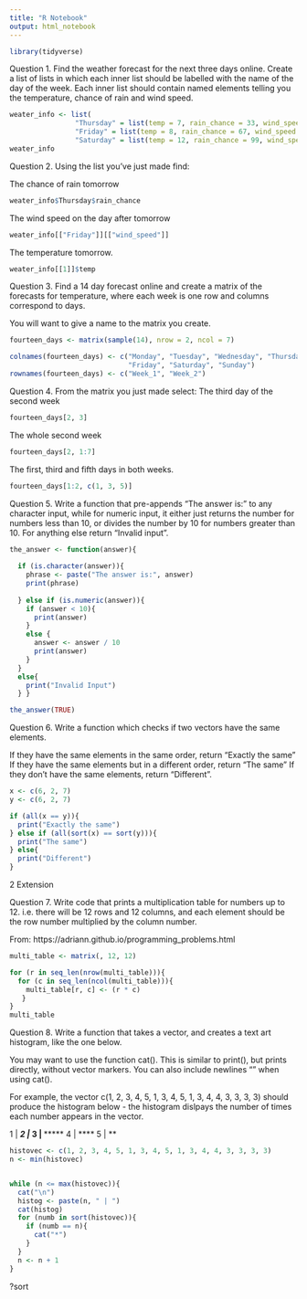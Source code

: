 ```yaml
---
title: "R Notebook"
output: html_notebook
---
```

```r
library(tidyverse)
```

Question 1.
Find the weather forecast for the next three days online. Create a list of lists in which each inner list should be labelled with the name of the day of the week. Each inner list should contain named elements telling you the temperature, chance of rain and wind speed.

```r

weater_info <- list(
                "Thursday" = list(temp = 7, rain_chance = 33, wind_speed = 12),
                "Friday" = list(temp = 8, rain_chance = 67, wind_speed = 45),
                "Saturday" = list(temp = 12, rain_chance = 99, wind_speed = 2))
weater_info
```


Question 2.
Using the list you’ve just made find:

The chance of rain tomorrow

```r
weater_info$Thursday$rain_chance
```

The wind speed on the day after tomorrow
```r
weater_info[["Friday"]][["wind_speed"]]
```

The temperature tomorrow.
```r
weater_info[[1]]$temp
```



Question 3.
Find a 14 day forecast online and create a matrix of the forecasts for temperature, where each week is one row and columns correspond to days.

You will want to give a name to the matrix you create.

```r
fourteen_days <- matrix(sample(14), nrow = 2, ncol = 7)

colnames(fourteen_days) <- c("Monday", "Tuesday", "Wednesday", "Thursday",
                             "Friday", "Saturday", "Sunday")
rownames(fourteen_days) <- c("Week_1", "Week_2")
```


Question 4.
From the matrix you just made select:
The third day of the second week

```r
fourteen_days[2, 3]
```

The whole second week

```r
fourteen_days[2, 1:7]
```

The first, third and fifth days in both weeks.
```r
fourteen_days[1:2, c(1, 3, 5)]
```


Question 5.
Write a function that pre-appends “The answer is:” to any character input, while for numeric input, it either just returns the number for numbers less than 10, or divides the number by 10 for numbers greater than 10. For anything else return “Invalid input”.


```r
the_answer <- function(answer){
  
  if (is.character(answer)){
    phrase <- paste("The answer is:", answer)
    print(phrase)
    
  } else if (is.numeric(answer)){
    if (answer < 10){
      print(answer)
    }
    else {
      answer <- answer / 10
      print(answer)
    }
  }
  else{
    print("Invalid Input")
  } }
```

```r

the_answer(TRUE)
```


Question 6.
Write a function which checks if two vectors have the same elements.

If they have the same elements in the same order, return “Exactly the same”
If they have the same elements but in a different order, return “The same”
If they don’t have the same elements, return “Different”.

```r
x <- c(6, 2, 7)
y <- c(6, 2, 7)

if (all(x == y)){
  print("Exactly the same")
} else if (all(sort(x) == sort(y))){
  print("The same")
} else{
  print("Different")
}

```


2 Extension


Question 7.
Write code that prints a multiplication table for numbers up to 12. i.e. there will be 12 rows and 12 columns, and each element should be the row number multiplied by the column number.

From: https://adriann.github.io/programming_problems.html

```r
multi_table <- matrix(, 12, 12)

for (r in seq_len(nrow(multi_table))){
  for (c in seq_len(ncol(multi_table))){
    multi_table[r, c] <- (r * c)
   }
}
multi_table
```


Question 8.
Write a function that takes a vector, and creates a text art histogram, like the one below.

You may want to use the function cat(). This is similar to print(), but prints directly, without vector markers. You can also include newlines "\n" when using cat().

For example, the vector c(1, 2, 3, 4, 5, 1, 3, 4, 5, 1, 3, 4, 4, 3, 3, 3, 3) should produce the histogram below - the histogram dislpays the number of times each number appears in the vector.

1 | ***
2 | *
3 | *******
4 | ****
5 | **

```r
histovec <- c(1, 2, 3, 4, 5, 1, 3, 4, 5, 1, 3, 4, 4, 3, 3, 3, 3)
n <- min(histovec)


while (n <= max(histovec)){
  cat("\n")
  histog <- paste(n, " | ")
  cat(histog)
  for (numb in sort(histovec)){
    if (numb == n){
      cat("*")
    }
  }
  n <- n + 1
}

```


?sort


